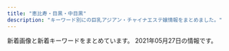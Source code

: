 ```yaml
---
title: "恵比寿・目黒・中目黒"
description: "キーワード別にの巨乳アジアン・チャイナエステ嬢情報をまとめました。"
---
```


新着画像と新着キーワードをまとめています。
2021年05月27日の情報です。

<DmmAffiliateIns />
<KeywordTable
  shops={
    [
    {
        "station": "JR\u6075\u6bd4\u5bff\u99c5\u897f\u53e3",
        "name": "\u3072\u307e\u308f\u308a",
        "img_links": [
            "http://www.himawari-aroma.xyz/images/shop/4/1.jpg",
            "http://www.himawari-aroma.xyz/images/sys.jpg",
            "http://www.himawari-aroma.xyz/images/psd/off.jpg",
            "http://www.himawari-aroma.xyz/images/staff/3/ami.png",
            "http://www.himawari-aroma.xyz/images/13.png",
            "http://www.himawari-aroma.xyz/images/shop/4/2.jpg",
            "http://www.himawari-aroma.xyz/images/shop/1.png",
            "http://www.himawari-aroma.xyz/images/staff/3/mayu.png"
        ],
        "url": "http://www.himawari-aroma.xyz/",
        "keywords": {}
    },
    {
        "name": "\u30c8\u30f3\u30c8\u30f3",
        "keywords": {
            "D": 19,
            "83": 7,
            "86": 17,
            "85": 7,
            "E": 5,
            "C": 7
        },
        "station": "JR\u6075\u6bd4\u5bff\u99c5\u897f\u53e3",
        "img_links": [
            "http://hi-msg.com/tonton/images/staff_images/st1.jpg",
            "http://hi-msg.com/tonton/images/r1.jpg",
            "http://hi-msg.com/tonton/images/slider/slide2s.png",
            "http://hi-msg.com/tonton/images/an_1_02.jpg",
            "http://hi-msg.com/tonton/images/staff_images/st4.jpg",
            "http://hi-msg.com/tonton/images/an_3_01.jpg",
            "http://hi-msg.com/tonton/images/slider/slide1.png",
            "http://hi-msg.com/tonton/images/index-2.jpg",
            "http://hi-msg.com/tonton/images/an_4_01.jpg",
            "http://hi-msg.com/tonton/images/staff_images/sl.png",
            "http://hi-msg.com/tonton/images/r2.jpg",
            "http://hi-msg.com/tonton/images/slider/slide3s.png",
            "http://hi-msg.com/tonton/images/an_2_01.jpg",
            "http://hi-msg.com/tonton/images/index-1.jpg",
            "http://hi-msg.com/tonton/images/staff_images/st3.jpg",
            "http://hi-msg.com/tonton/images/an_3_02.jpg",
            "http://hi-msg.com/tonton/images/an_2_02.jpg",
            "http://hi-msg.com/tonton/images/slider/slide1s.png",
            "http://hi-msg.com/tonton/images/an_1_01.jpg",
            "http://hi-msg.com/tonton/images/staff_images/st2.jpg",
            "http://hi-msg.com/tonton/images/r4.jpg",
            "http://hi-msg.com/tonton/images/eve1.png",
            "http://hi-msg.com/tonton/images/fbb.jpg",
            "http://hi-msg.com/tonton/images/sys1.jpg",
            "http://hi-msg.com/tonton/images/staff_images/st5.jpg",
            "http://hi-msg.com/tonton/images/an_6_01.jpg",
            "http://hi-msg.com/tonton/images/slider/slide2.png",
            "http://hi-msg.com/tonton/images/qr.jpg",
            "http://hi-msg.com/tonton/images/index_01.jpg",
            "http://hi-msg.com/tonton/images/r3.jpg",
            "http://hi-msg.com/tonton/images/an_4_02.jpg",
            "http://hi-msg.com/tonton/images/an_5_02.jpg",
            "http://hi-msg.com/tonton/images/slider/slide3.png",
            "http://hi-msg.com/tonton/images/an_5_01.jpg",
            "http://hi-msg.com/tonton/images/an_6_02.jpg"
        ],
        "url": "http://hi-msg.com/tonton/"
    },
    {
        "img_links": [
            "http://kintsuki.este88.com/images/ph1.jpg",
            "http://kintsuki.este88.com/gals/koyuki1.jpg",
            "http://kintsuki.este88.com/images/r04.jpg",
            "http://kintsuki.este88.com/gals/mika1.jpg",
            "http://kintsuki.este88.com/gals/yuyu1.jpg",
            "http://kintsuki.este88.com/gals/kaori1.jpg",
            "http://kintsuki.este88.com/images/r01.jpg",
            "http://kintsuki.este88.com/gals/rei1.jpg",
            "http://kintsuki.este88.com/gals/momo1.jpg",
            "http://kintsuki.este88.com/images/r02.jpg",
            "http://kintsuki.este88.com/gals/kana1.jpg",
            "http://kintsuki.este88.com/gals/rina1.jpg",
            "http://kintsuki.este88.com/gals/kixyoko1.jpg"
        ],
        "url": "http://kintsuki.este88.com/",
        "keywords": {},
        "name": "\u91d1\u306e\u6708",
        "station": "JR\u76ee\u9ed2\u99c5\u6771\u53e3"
    },
    {
        "name": "Angel-\u30a8\u30f3\u30b8\u30a7\u30eb-",
        "keywords": {
            "85": 4,
            "F": 1,
            "90": 1,
            "E": 4,
            "D": 28,
            "87": 3,
            "88": 3,
            "89": 3,
            "84": 3,
            "C": 41,
            "86": 9
        },
        "img_links": [
            "http://angel.jpn.cm/images/girl-z2.jpg",
            "http://angel.jpn.cm/images/room7.jpg",
            "http://angel.jpn.cm/photos/sites/3/2016/08/staff8.jpg",
            "http://angel.jpn.cm/photos/sites/3/2017/11/2017112010234266.jpg",
            "http://angel.jpn.cm/photos/sites/3/2016/08/staff14.jpg",
            "http://angel.jpn.cm/photos/sites/3/2017/04/1.jpg",
            "http://angel.jpn.cm/photos/sites/3/2016/08/staff22.jpg",
            "http://angel.jpn.cm/photos/sites/3/2019/07/2019071213431954.jpg",
            "http://angel.jpn.cm/photos/sites/3/2019/07/2019071016030711.jpg",
            "http://cdn.dino-es.com/images/logo/150x40DinoEs.png",
            "http://angel.jpn.cm/photos/sites/3/2017/05/8.jpg",
            "http://angel.jpn.cm/photos/sites/3/2018/11/201811011331167.jpg",
            "http://angel.jpn.cm/photos/sites/3/2016/08/staff35.jpg",
            "http://angel.jpn.cm/photos/sites/3/2016/08/staff36h.jpg",
            "http://angel.jpn.cm/photos/sites/3/2017/11/201711280608539.jpg",
            "http://angel.jpn.cm/photos/sites/3/2016/08/staff2a.jpg",
            "http://angel.jpn.cm/photos/sites/3/2016/08/staff14a.jpg",
            "http://angel.jpn.cm/photos/sites/3/2019/06/201906051042276.jpg",
            "http://angel.jpn.cm/photos/sites/3/2016/08/staff4.jpg",
            "http://angel.jpn.cm/photos/sites/3/2016/10/staff01a.jpg",
            "http://angel.jpn.cm/images/info.jpg",
            "http://angel.jpn.cm/photos/sites/3/2019/06/2019060510404179.jpg",
            "http://angel.jpn.cm/photos/sites/3/2016/08/staff28.jpg",
            "http://angel.jpn.cm/photos/sites/3/2016/08/staff11.jpg",
            "http://angel.jpn.cm/photos/sites/3/2018/06/2018061601280885.jpg",
            "http://angel.jpn.cm/photos/sites/3/2019/10/2019100910242499.jpg",
            "http://angel.jpn.cm/photos/sites/3/2017/03/2.jpg",
            "http://angel.jpn.cm/photos/sites/3/2016/08/staff24.jpg",
            "http://angel.jpn.cm/images/room5.jpg",
            "http://angel.jpn.cm/photos/sites/3/2016/08/staff5.jpg",
            "http://angel.jpn.cm/photos/sites/3/2016/08/staff36g.jpg",
            "http://angel.jpn.cm/images/top02.jpg",
            "http://angel.jpn.cm/photos/sites/3/2021/02/2021021714005240.jpg",
            "http://angel.jpn.cm/images/room4.jpg",
            "http://angel.jpn.cm/photos/sites/3/2016/08/staff21.jpg",
            "http://angel.jpn.cm/photos/sites/3/2018/09/2018091001155585.jpg",
            "http://angel.jpn.cm/photos/sites/3/2020/09/2020092511154515.jpg",
            "http://angel.jpn.cm/images/top01.jpg",
            "http://angel.jpn.cm/photos/sites/3/2016/08/staff29.jpg",
            "http://angel.jpn.cm/images/room2.jpg",
            "http://angel.jpn.cm/photos/sites/3/2016/08/staff2.jpg",
            "http://angel.jpn.cm/photos/sites/3/2016/08/staff3.jpg",
            "http://angel.jpn.cm/photos/sites/3/2016/08/staff7.jpg",
            "http://angel.jpn.cm/images/s_link.png",
            "http://angel.jpn.cm/photos/sites/3/2016/09/staff40.jpg",
            "http://angel.jpn.cm/images/s_pick.png",
            "http://angel.jpn.cm/photos/sites/3/2017/01/1.jpg",
            "http://angel.jpn.cm/photos/sites/3/2019/12/2019122718552333.jpg",
            "http://angel.jpn.cm/photos/sites/3/2020/06/2020061515170635.jpg",
            "http://angel.jpn.cm/images/room1.jpg",
            "http://angel.jpn.cm/photos/sites/3/2018/06/2018061505064251.jpg",
            "http://angel.jpn.cm/images/mobile.jpg",
            "http://angel.jpn.cm/photos/sites/3/2019/12/2019122718552430.jpg",
            "http://angel.jpn.cm/photos/sites/3/2016/08/staff25a.jpg",
            "http://angel.jpn.cm/images/s_staff.png",
            "http://angel.jpn.cm/photos/sites/3/2019/11/201911181407260.jpg",
            "http://angel.jpn.cm/images/s_mobile.png",
            "http://angel.jpn.cm/photos/sites/3/2016/08/staff39.jpg",
            "http://angel.jpn.cm/photos/sites/3/2016/08/staff23a.jpg",
            "http://angel.jpn.cm/photos/sites/3/2018/06/2018061505064271.jpg",
            "http://angel.jpn.cm/images/nbj3.jpg",
            "http://angel.jpn.cm/photos/sites/3/2016/08/staff39a.jpg",
            "http://angel.jpn.cm/photos/sites/3/2016/08/staff8a.jpg",
            "http://angel.jpn.cm/photos/sites/3/2019/11/2019111814073465.jpg",
            "http://angel.jpn.cm/photos/sites/3/2016/08/staff7a.jpg",
            "http://angel.jpn.cm/images/room3.jpg",
            "http://angel.jpn.cm/photos/sites/3/2016/09/staff40a.jpg",
            "http://angel.jpn.cm/photos/sites/3/2019/12/2019122718552413.jpg",
            "http://angel.jpn.cm/images/room6.jpg",
            "http://angel.jpn.cm/photos/sites/3/2016/10/staff01.jpg",
            "http://angel.jpn.cm/photos/sites/3/2016/08/staff3a.jpg",
            "http://angel.jpn.cm/photos/sites/3/2016/09/72670992207769698.jpg",
            "http://angel.jpn.cm/photos/sites/3/2016/08/staff37.jpg",
            "http://angel.jpn.cm/photos/sites/3/2016/08/staff25.jpg",
            "http://angel.jpn.cm/photos/sites/3/2017/12/201712270537317.jpg",
            "http://angel.jpn.cm/photos/sites/3/2018/06/2018062105525655.jpg",
            "http://angel.jpn.cm/photos/sites/3/2016/08/staff38.jpg",
            "http://angel.jpn.cm/images/s_news.png",
            "http://angel.jpn.cm/photos/sites/3/2017/12/2017122705371661.jpg",
            "http://angel.jpn.cm/photos/sites/3/2016/08/staff23.jpg",
            "http://angel.jpn.cm/photos/sites/3/2021/02/2021022516024747.jpg",
            "http://angel.jpn.cm/images/girl-z1.jpg"
        ],
        "station": "JR\u76ee\u9ed2\u99c5\u6771\u53e3",
        "url": "http://angel.jpn.cm/"
    },
    {
        "keywords": {
            "D": 6,
            "87": 4,
            "85": 2,
            "86": 2,
            "C": 14
        },
        "url": "http://www.oasis.esjoho.com/",
        "img_links": [
            "http://www.oasis.esjoho.com/img/btn_blog.png",
            "http://www.oasis.esjoho.com/files/005-02.jpg",
            "http://www.oasis.esjoho.com/img/tel.png",
            "http://www.oasis.esjoho.com/files/005.jpg",
            "http://www.oasis.esjoho.com/files/002-02.jpg",
            "http://www.oasis.esjoho.com/files/004.jpg",
            "http://www.oasis.esjoho.com/files/004-02.jpg",
            "http://www.oasis.esjoho.com/img/btn_side_mobile.jpg",
            "http://www.oasis.esjoho.com/img/ttl_news.png",
            "http://www.oasis.esjoho.com/img/ttl_info.png",
            "http://www.oasis.esjoho.com/files/001.jpg",
            "http://www.oasis.esjoho.com/files/002.jpg",
            "http://www.oasis.esjoho.com/img/goback.jpg",
            "http://www.oasis.esjoho.com/img/pickup.jpg",
            "http://www.oasis.esjoho.com/files/001-02.jpg"
        ],
        "station": "\u897f\u5c0f\u5c71\u99c5",
        "name": "\u7652\u3057\u5bb6"
    },
    {
        "url": "http://victoria.tyo.cm/",
        "img_links": [
            "http://victoria.tyo.cm/photos/sites/13/2020/02/202002030340133.jpg",
            "https://www.a-side.com/ad/koko/include/banner/koko_125x125.png",
            "http://victoria.tyo.cm/photos/sites/13/2019/12/2019120904521737.jpg",
            "http://victoria.tyo.cm/photos/sites/13/2019/02/2019021407162693.jpg",
            "http://victoria.tyo.cm/photos/sites/13/2019/04/2019041807165826.jpg",
            "http://victoria.tyo.cm/photos/sites/13/2019/12/2019120406433710.jpg",
            "http://victoria.tyo.cm/photos/sites/13/2018/12/2018121502493847.jpg",
            "http://victoria.tyo.cm/photos/sites/13/2018/12/2018122701570643.jpg",
            "http://victoria.tyo.cm/photos/sites/13/2019/10/2019100904082968.jpg",
            "http://victoria.tyo.cm/photos/sites/13/2019/07/2019070206503156.jpg",
            "http://victoria.tyo.cm/photos/sites/13/2019/10/2019101403232834.jpg",
            "http://victoria.tyo.cm/images/room4.jpg",
            "http://victoria.tyo.cm/photos/sites/13/2019/01/2019012509505197.jpg",
            "http://victoria.tyo.cm/photos/sites/13/2020/02/2020020104570910.jpg",
            "http://victoria.tyo.cm/photos/sites/13/2019/01/2019010506292922.jpg",
            "http://victoria.tyo.cm/photos/sites/13/2021/02/2021021509575615.jpg",
            "http://victoria.tyo.cm/photos/sites/13/2020/03/2020031904101259.jpg",
            "http://victoria.tyo.cm/photos/sites/13/2018/12/2018122701570616.jpg",
            "http://victoria.tyo.cm/images/mobile.jpg",
            "http://victoria.tyo.cm/images/face.jpg",
            "http://victoria.tyo.cm/photos/sites/13/2020/01/2020012005552622.jpg",
            "http://victoria.tyo.cm/images/room1.jpg",
            "http://victoria.tyo.cm/images/room3.jpg",
            "http://victoria.tyo.cm/photos/sites/13/2019/08/2019080607062415.jpg",
            "http://victoria.tyo.cm/images/news.jpg",
            "http://victoria.tyo.cm/images/pick.jpg",
            "http://victoria.tyo.cm/photos/sites/13/2019/02/2019021206543056.jpg",
            "http://victoria.tyo.cm/photos/sites/13/2019/05/201905100639429.jpg",
            "http://victoria.tyo.cm/photos/sites/13/2018/12/2018121502493879.jpg",
            "http://victoria.tyo.cm/photos/sites/13/2018/12/2018122904411765.jpg",
            "http://victoria.tyo.cm/photos/sites/13/2020/10/2020100803550565.jpg",
            "http://victoria.tyo.cm/photos/sites/13/2019/02/2019022703022355.jpg",
            "http://victoria.tyo.cm/photos/sites/13/2019/01/2019012509534353.jpg",
            "http://victoria.tyo.cm/photos/sites/13/2019/01/2019012108071242.jpg",
            "http://victoria.tyo.cm/photos/sites/13/2018/12/2018121502493814.jpg",
            "http://victoria.tyo.cm/images/top.jpg",
            "http://victoria.tyo.cm/photos/sites/13/2020/01/2020011104241542.jpg",
            "http://victoria.tyo.cm/photos/sites/13/2019/12/2019120106181894.jpg",
            "http://victoria.tyo.cm/photos/sites/13/2019/10/2019100904083557.jpg",
            "http://victoria.tyo.cm/photos/sites/13/2020/01/2020012005552181.jpg",
            "http://victoria.tyo.cm/photos/sites/13/2020/01/2020011205500461.jpg",
            "http://victoria.tyo.cm/photos/sites/13/2019/01/2019010506293526.jpg",
            "http://victoria.tyo.cm/photos/sites/13/2019/04/2019040304024424.jpg",
            "http://victoria.tyo.cm/photos/sites/13/2018/12/2018121502493953.jpg",
            "http://victoria.tyo.cm/images/s_staff.png",
            "http://victoria.tyo.cm/images/room2.jpg",
            "http://victoria.tyo.cm/photos/sites/13/2020/02/2020021307433041.jpg",
            "http://victoria.tyo.cm/photos/sites/13/2018/12/2018122904422525.jpg",
            "http://victoria.tyo.cm/photos/sites/13/2019/01/2019011103510521.jpg",
            "http://victoria.tyo.cm/photos/sites/13/2019/12/2019120904521188.jpg",
            "http://victoria.tyo.cm/photos/sites/13/2019/06/2019061005275095.jpg"
        ],
        "station": "JR\u76ee\u9ed2\u99c5\u6771\u53e3",
        "name": "Victoria\u30fb\u30d3\u30af\u30c8\u30ea\u30a2",
        "keywords": {
            "87": 4,
            "85": 8,
            "F": 1,
            "C": 7,
            "83": 8,
            "89": 1,
            "86": 10,
            "G": 1,
            "82": 1,
            "E": 3,
            "D": 21,
            "93": 1
        }
    },
    {
        "name": "OnlyOne",
        "station": "JR\u76ee\u9ed2\u99c5\u897f\u53e3",
        "img_links": [
            "http://onlyone.tyo.cm/photos/sites/5/2020/07/2020070217061815.jpg",
            "http://onlyone.tyo.cm/photos/sites/5/2020/09/2020092510524025.jpg",
            "http://onlyone.tyo.cm/photos/sites/5/2020/07/2020070215334437.jpg",
            "http://onlyone.tyo.cm/photos/sites/5/2019/11/2019110105152849.jpg",
            "http://onlyone.tyo.cm/photos/sites/5/2019/08/2019082610481667.jpg",
            "http://onlyone.tyo.cm/images/acc1.jpg",
            "http://onlyone.tyo.cm/photos/sites/5/2019/02/2019022310334774.jpg",
            "http://onlyone.tyo.cm/photos/sites/5/2019/11/2019110105153240.jpg",
            "http://onlyone.tyo.cm/photos/sites/5/2018/10/201810181432433.jpg",
            "http://onlyone.tyo.cm/photos/sites/5/2018/07/2018071709241386.jpg",
            "http://onlyone.tyo.cm/photos/sites/5/2018/11/2018112110301745.jpg",
            "http://onlyone.tyo.cm/photos/sites/5/2019/07/2019070616424775.jpg",
            "http://onlyone.tyo.cm/photos/sites/5/2019/05/2019050915292562.jpg",
            "http://onlyone.tyo.cm/photos/sites/5/2020/05/2020051419324761.jpg",
            "http://onlyone.tyo.cm/photos/sites/5/2020/01/2020011413501066.jpg",
            "http://onlyone.tyo.cm/images/room4.jpg",
            "http://onlyone.tyo.cm/photos/sites/5/2018/08/2018080308152252.jpg",
            "http://onlyone.tyo.cm/images/room1.jpg",
            "http://onlyone.tyo.cm/images/acc2.jpg",
            "http://onlyone.tyo.cm/photos/sites/5/2019/06/2019060510384975.jpg",
            "http://onlyone.tyo.cm/photos/sites/5/2018/06/2018062904050630.jpg",
            "http://onlyone.tyo.cm/photos/sites/5/2019/03/2019030418403098.jpg",
            "http://onlyone.tyo.cm/photos/sites/5/2018/08/2018082407542866.jpg",
            "http://onlyone.a1.ies.bz/upload/sites/5/2021/05/2021050615551714.jpg",
            "http://onlyone.tyo.cm/images/room2.jpg",
            "http://onlyone.tyo.cm/photos/sites/5/2021/02/2021022216501749.jpg",
            "http://onlyone.tyo.cm/photos/sites/5/2019/12/2019120510353312.jpg",
            "http://onlyone.tyo.cm/photos/sites/5/2019/01/2019011814353078.jpg",
            "http://onlyone.tyo.cm/photos/sites/5/2018/09/2018092710191274.jpg",
            "http://onlyone.tyo.cm/images/new.jpg",
            "http://onlyone.tyo.cm/photos/sites/5/2020/01/2020011412572423.jpg",
            "http://onlyone.tyo.cm/photos/sites/5/2017/11/2017112708111797.jpg",
            "http://onlyone.tyo.cm/images/room3.jpg",
            "http://onlyone.tyo.cm/photos/sites/5/2020/03/2020031716151746.jpg",
            "http://onlyone.tyo.cm/photos/sites/5/2021/02/202102201049167.jpg",
            "http://onlyone.tyo.cm/photos/sites/5/2021/03/2021030316101626.jpg",
            "http://onlyone.tyo.cm/photos/sites/5/2021/02/2021022515094363.jpg",
            "http://onlyone.tyo.cm/images/top.png",
            "http://onlyone.tyo.cm/images/s_link.png",
            "http://onlyone.tyo.cm/photos/sites/5/2019/08/2019080815010066.jpg",
            "http://onlyone.tyo.cm/photos/sites/5/2020/09/2020090210405221.jpg",
            "http://onlyone.tyo.cm/photos/sites/5/2020/09/2020092218541894.jpg",
            "http://onlyone.tyo.cm/images/acc3.jpg",
            "http://onlyone.tyo.cm/photos/sites/5/2019/07/2019070711031982.jpg",
            "http://onlyone.tyo.cm/photos/sites/5/2021/05/2021050615551714.jpg",
            "http://onlyone.tyo.cm/photos/sites/5/2020/09/2020092510523998.jpg",
            "http://onlyone.tyo.cm/photos/sites/5/2018/11/2018110713255310.jpg",
            "http://onlyone.tyo.cm/photos/sites/5/2020/06/2020060815500896.jpg",
            "http://onlyone.tyo.cm/photos/sites/5/2020/09/2020092617301564.jpg",
            "http://onlyone.tyo.cm/images/acc4.jpg",
            "http://onlyone.tyo.cm/photos/sites/5/2019/01/2019013017372064.jpg",
            "http://onlyone.tyo.cm/images/s_staff.png",
            "http://onlyone.tyo.cm/photos/sites/5/2021/02/202102181024101.jpg",
            "http://onlyone.tyo.cm/photos/sites/5/2018/03/2018031607430562.jpg",
            "http://onlyone.tyo.cm/photos/sites/5/2021/03/2021030316101022.jpg",
            "http://onlyone.tyo.cm/photos/sites/5/2019/12/2019121715483135.jpg",
            "http://onlyone.tyo.cm/photos/sites/5/2020/02/2020022610121615.jpg",
            "http://onlyone.tyo.cm/photos/sites/5/2019/11/2019112117013754.jpg",
            "http://onlyone.tyo.cm/photos/sites/5/2020/09/2020092510523723.jpg",
            "http://onlyone.tyo.cm/photos/sites/5/2019/07/2019071716092046.jpg",
            "http://onlyone.tyo.cm/images/line.jpg",
            "http://onlyone.tyo.cm/photos/sites/5/2019/06/2019060510472559.jpg",
            "http://onlyone.tyo.cm/photos/sites/5/2019/02/2019022310345266.jpg",
            "http://onlyone.tyo.cm/photos/sites/5/2020/01/2020011413500417.jpg",
            "http://onlyone.tyo.cm/photos/sites/5/2019/05/2019052911352557.jpg",
            "http://onlyone.tyo.cm/photos/sites/5/2019/01/2019013017371133.jpg",
            "http://onlyone.tyo.cm/photos/sites/5/2019/07/201907171609201.jpg",
            "http://onlyone.tyo.cm/photos/sites/5/2021/02/2021021810240848.jpg"
        ],
        "keywords": {
            "84": 1,
            "E": 2,
            "85": 9,
            "88": 3,
            "F": 1,
            "D": 26,
            "83": 4,
            "86": 11,
            "C": 4,
            "87": 5
        },
        "url": "http://onlyone.tyo.cm/"
    },
    {
        "keywords": {
            "\u80f8": 2,
            "D": 18,
            "C": 36
        },
        "station": "JR\u76ee\u9ed2\u99c5\u6771\u53e3",
        "url": "http://with-you.tyo.cm",
        "name": "With you\u30fb\u30a6\u30a3\u30ba\u30e6\u30fc",
        "img_links": [
            "http://with-you.tyo.cm/photos/sites/6/2019/11/2019110606012817.jpg",
            "http://with-you.tyo.cm/photos/sites/6/2020/06/2020061515330329.jpg",
            "http://with-you.tyo.cm/photos/sites/6/2019/03/2019030615474648.jpg",
            "http://with-you.tyo.cm/photos/sites/6/2019/11/2019112517122617.jpg",
            "http://with-you.tyo.cm/photos/sites/6/2019/11/2019111915264240.jpg",
            "http://with-you.tyo.cm/photos/sites/6/2019/11/2019110108001772.jpg",
            "http://with-you.tyo.cm/photos/sites/6/2021/04/2021041715082929.jpg",
            "http://with-you.tyo.cm/photos/sites/6/2019/06/2019060510455732.jpg",
            "http://with-you.tyo.cm/photos/sites/6/2019/11/2019112916075813.jpg",
            "http://with-you.tyo.cm/photos/sites/6/2019/11/2019112916075124.jpg",
            "http://with-you.tyo.cm/photos/sites/6/2019/12/2019121017051597.jpg",
            "http://with-you.tyo.cm/photos/sites/6/2020/09/2020092511214697.jpg",
            "http://with-you.tyo.cm/photos/sites/6/2019/10/2019102716505124.jpg",
            "http://with-you.tyo.cm/photos/sites/6/2019/12/2019121914290846.jpg",
            "http://with-you.tyo.cm/photos/sites/6/2019/02/2019021818395644.jpg",
            "http://with-you.tyo.cm/photos/sites/6/2020/06/2020061515324852.jpg",
            "http://with-you.tyo.cm/photos/sites/6/2019/11/2019112916080552.jpg",
            "http://with-you.tyo.cm/photos/sites/6/2019/11/2019111915264046.jpg",
            "http://with-you.tyo.cm/images/s_staff.jpg",
            "http://with-you.tyo.cm/photos/sites/6/2019/12/2019121017051599.jpg",
            "http://with-you.tyo.cm/images/s_link.jpg",
            "http://with-you.tyo.cm/photos/sites/6/2019/11/2019110806175734.jpg",
            "http://with-you.tyo.cm/photos/sites/6/2019/02/2019021816145119.jpg",
            "http://with-you.tyo.cm/photos/sites/6/2019/11/2019110806175615.jpg",
            "http://with-you.tyo.cm/photos/sites/6/2020/03/2020032714573892.jpg",
            "http://with-you.tyo.cm/photos/sites/6/2019/02/2019021816155116.jpg",
            "http://with-you.tyo.cm/photos/sites/6/2019/11/2019110107573374.jpg",
            "http://with-you.tyo.cm/photos/sites/6/2019/12/2019121914290210.jpg",
            "http://with-you.tyo.cm/photos/sites/6/2019/11/2019110108002447.jpg",
            "http://with-you.tyo.cm/photos/sites/6/2019/02/2019021818404723.jpg",
            "http://with-you.tyo.cm/images/top.png",
            "http://with-you.tyo.cm/photos/sites/6/2019/11/2019112214502832.jpg",
            "http://with-you.tyo.cm/photos/sites/6/2019/11/2019112517121980.jpg",
            "http://with-you.tyo.cm/images/s_news.jpg",
            "http://with-you.tyo.cm/images/s_recuit.jpg",
            "http://with-you.tyo.cm/photos/sites/6/2019/11/2019110107572662.jpg",
            "http://with-you.tyo.cm/photos/sites/6/2020/03/2020032714542799.jpg",
            "http://with-you.tyo.cm/photos/sites/6/2019/10/2019102716505281.jpg",
            "http://with-you.tyo.cm/images/s_pick.jpg",
            "http://with-you.tyo.cm/photos/sites/6/2019/11/2019112214503286.jpg"
        ]
    },
    {
        "keywords": {
            "C": 7,
            "85": 5,
            "D": 40,
            "87": 3,
            "E": 13,
            "86": 38,
            "88": 7
        },
        "station": "JR\u76ee\u9ed2\u99c5\u6771\u53e3",
        "url": "http://iyashi-kokoro.info/",
        "name": "\u307f\u3086\u304d",
        "img_links": [
            "http://iyashi-kokoro.info/i/img/s2.jpg",
            "http://iyashi-kokoro.info/i/img/r5.jpg",
            "http://iyashi-kokoro.info/i/img/st57.jpg",
            "http://iyashi-kokoro.info/i/img/st50.jpg",
            "http://iyashi-kokoro.info/i/img/st56.jpg",
            "http://iyashi-kokoro.info/i/img/st60.jpg",
            "http://iyashi-kokoro.info/img/s59.jpg",
            "http://iyashi-kokoro.info/img/s62.jpg",
            "http://iyashi-kokoro.info/i/img/st51.jpg",
            "http://iyashi-kokoro.info/img/fla.jpg",
            "http://iyashi-kokoro.info/i/img/r4.jpg",
            "http://iyashi-kokoro.info/img/botton.jpg",
            "http://iyashi-kokoro.info/img/s58.jpg",
            "http://iyashi-kokoro.info/i/img/r3.jpg",
            "http://iyashi-kokoro.info/img/st64.jpg",
            "http://iyashi-kokoro.info/img/s54.jpg",
            "http://iyashi-kokoro.info/i/img/st20.jpg",
            "http://iyashi-kokoro.info/i/img/r6.jpg",
            "http://iyashi-kokoro.info/img/st65.jpg",
            "http://iyashi-kokoro.info/img/s61.jpg",
            "http://iyashi-kokoro.info/i/img/st62.jpg",
            "http://iyashi-kokoro.info/img/s57.jpg",
            "http://iyashi-kokoro.info/img/s55.jpg",
            "http://iyashi-kokoro.info/i/img/st43.jpg",
            "http://iyashi-kokoro.info/img/st32.jpg",
            "http://iyashi-kokoro.info/i/img/st63.jpg",
            "http://iyashi-kokoro.info/i/img/st42.jpg",
            "http://iyashi-kokoro.info/img/st43.jpg",
            "http://iyashi-kokoro.info/img/st53.jpg",
            "http://iyashi-kokoro.info/img/s60.jpg",
            "http://iyashi-kokoro.info/i/img/st61.jpg",
            "http://iyashi-kokoro.info/i/img/st54.jpg",
            "http://iyashi-kokoro.info/img/st46.jpg",
            "http://iyashi-kokoro.info/i/img/st39.jpg",
            "http://iyashi-kokoro.info/img/st61.jpg",
            "http://iyashi-kokoro.info/i/img/s1.jpg",
            "http://iyashi-kokoro.info/img/st49.jpg",
            "http://iyashi-kokoro.info/i/img/st58.jpg",
            "http://iyashi-kokoro.info/img/s56.jpg",
            "http://iyashi-kokoro.info/img/st20.jpg",
            "http://iyashi-kokoro.info/img/st42.jpg",
            "http://iyashi-kokoro.info/img/st44.jpg",
            "http://iyashi-kokoro.info/img/st39.jpg",
            "http://iyashi-kokoro.info/img/s18.jpg",
            "http://iyashi-kokoro.info/img/s63.jpg",
            "http://iyashi-kokoro.info/img/s64.jpg",
            "http://iyashi-kokoro.info/img/st54.jpg",
            "http://iyashi-kokoro.info/i/img/st29.jpg",
            "http://iyashi-kokoro.info/i/img/st59.jpg",
            "http://iyashi-kokoro.info/i/img/r1.jpg",
            "http://iyashi-kokoro.info/img/mo.png",
            "http://iyashi-kokoro.info/i/img/st52.jpg",
            "http://iyashi-kokoro.info/img/st56.jpg",
            "http://iyashi-kokoro.info/i/img/st32.jpg",
            "http://iyashi-kokoro.info/img/st60.jpg",
            "http://iyashi-kokoro.info/img/st50.jpg",
            "http://iyashi-kokoro.info/img/st57.jpg",
            "http://iyashi-kokoro.info/img/st51.jpg",
            "http://iyashi-kokoro.info/i/img/st40.jpg",
            "http://iyashi-kokoro.info/i/img/s4.jpg",
            "http://iyashi-kokoro.info/img/st52.jpg",
            "http://iyashi-kokoro.info/img/cam.jpg",
            "http://iyashi-kokoro.info/i/img/s3.jpg",
            "http://iyashi-kokoro.info/img/st59.jpg",
            "http://iyashi-kokoro.info/img/st40.jpg",
            "http://iyashi-kokoro.info/i/img/st49.jpg",
            "http://iyashi-kokoro.info/img/st58.jpg",
            "http://iyashi-kokoro.info/img/st62.jpg",
            "http://iyashi-kokoro.info/img/st55.jpg",
            "http://iyashi-kokoro.info/img/st29.jpg",
            "http://iyashi-kokoro.info/i/img/st53.jpg",
            "http://iyashi-kokoro.info/i/img/st55.jpg",
            "http://iyashi-kokoro.info/i/img/st44.jpg",
            "http://iyashi-kokoro.info/i/img/st65.jpg",
            "http://iyashi-kokoro.info/i/img/r2.jpg",
            "http://iyashi-kokoro.info/i/img/st64.jpg",
            "http://iyashi-kokoro.info/img/st41.jpg",
            "http://iyashi-kokoro.info/img/s65.jpg",
            "http://iyashi-kokoro.info/i/img/st41.jpg",
            "http://iyashi-kokoro.info/img/st63.jpg"
        ]
    },
    {
        "keywords": {
            "86": 1,
            "C": 1,
            "E": 1
        },
        "url": "http://sakuram.jpest.net/",
        "station": "JR\u6075\u6bd4\u5bff\u897f\u53e3",
        "name": "\u685c\u6e80\u958b",
        "img_links": [
            "http://sakuram.jpest.net/images/c4.jpg",
            "http://sakuram.jpest.net/images/sp_tit_massage.jpg",
            "http://sakuram.jpest.net/images/c5.jpg",
            "http://sakuram.jpest.net/images/c1.jpg",
            "http://sakuramadmin.jpest.net/uploads//2021031911065558-e1616152029628.jpeg",
            "http://sakuramadmin.jpest.net/uploads//2021051616285979-e1621182557998.jpeg",
            "http://sakuram.jpest.net/images/tit_massage.jpg",
            "http://sakuramadmin.jpest.net/uploads//2021051906122737-scaled-e1621404764474.jpeg",
            "http://sakuramadmin.jpest.net/uploads//2021031911072093-e1616152076234.jpeg",
            "http://sakuramadmin.jpest.net/uploads//2021050608205136-e1620289297840.jpeg",
            "http://sakuramadmin.jpest.net/uploads//2021051616283953-e1621182530874.jpeg",
            "http://sakuram.jpest.net/images/top.jpg",
            "http://sakuram.jpest.net/images/sp_tit_new.jpg",
            "http://sakuramadmin.jpest.net/uploads//2021051404342418-e1620966876658.jpeg",
            "http://sakuram.jpest.net/images/c9.jpg",
            "http://sakuram.jpest.net/images/tit_sch.jpg",
            "http://sakuram.jpest.net/images/g0.jpg",
            "http://sakuram.jpest.net/images/tit_staff.jpg",
            "http://sakuram.jpest.net/images/c6.jpg",
            "http://sakuram.jpest.net/images/acc.jpg",
            "http://sakuram.jpest.net/images/tel.png",
            "http://sakuramadmin.jpest.net/uploads//2021031911082377-e1616152110616.jpeg",
            "http://sakuram.jpest.net/images/tit_pro.jpg",
            "http://sakuram.jpest.net/images/sp_tit_staff.jpg",
            "http://sakuram.jpest.net/images/c8.jpg",
            "http://sakuramadmin.jpest.net/uploads//2021052304205836-e1621743673429.jpeg",
            "http://sakuram.jpest.net/images/sp_tit_pro.jpg",
            "http://sakuram.jpest.net/images/c2.jpg",
            "http://sakuram.jpest.net/images/c7.jpg",
            "http://sakuram.jpest.net/images/tit_new.jpg",
            "http://sakuram.jpest.net/images/sp_tit_pick.jpg",
            "http://sakuram.jpest.net/images/c3.jpg"
        ]
    },
    {
        "img_links": [
            "http://nakamegurofun.com/images/shop/shop04.jpg",
            "http://nakamegurofun.com/files/006-030964.jpg",
            "http://nakamegurofun.com/images/s5.jpg",
            "http://nakamegurofun.com/files/005-020964.jpg",
            "http://nakamegurofun.com/images/zi_massage.png",
            "http://nakamegurofun.com/files/0060964.jpg",
            "http://nakamegurofun.com/files/007-020964.jpg",
            "http://nakamegurofun.com/images/shop/shop03.jpg",
            "http://nakamegurofun.com/images/zi_staff.png",
            "http://nakamegurofun.com/images/infotiao1.jpg",
            "http://nakamegurofun.com/images/service91a6.png",
            "http://nakamegurofun.com/images/s1.jpg",
            "http://nakamegurofun.com/files/008-030964.jpg",
            "http://nakamegurofun.com/images/shop/shop02.jpg",
            "http://nakamegurofun.com/files/003-020964.jpg",
            "http://nakamegurofun.com/files/0054f22.jpg",
            "http://nakamegurofun.com/files/007fa9d.jpg",
            "http://nakamegurofun.com/files/003-030964.jpg",
            "http://nakamegurofun.com/files/0070964.jpg",
            "http://nakamegurofun.com/images/tel.png",
            "http://nakamegurofun.com/files/008-020964.jpg",
            "http://nakamegurofun.com/files/0064f22.jpg",
            "http://nakamegurofun.com/files/003fa9d.jpg",
            "http://nakamegurofun.com/files/0020964.jpg",
            "http://nakamegurofun.com/images/s2.jpg",
            "http://nakamegurofun.com/files/0030964.jpg",
            "http://nakamegurofun.com/images/s4.jpg",
            "http://nakamegurofun.com/files/008fa9d.jpg",
            "http://nakamegurofun.com/files/006fa9d.jpg",
            "http://nakamegurofun.com/files/0080964.jpg",
            "http://nakamegurofun.com/files/0034f22.jpg",
            "http://nakamegurofun.com/images/s3.jpg",
            "http://nakamegurofun.com/files/0050964.jpg",
            "http://nakamegurofun.com/files/0084f22.jpg",
            "http://nakamegurofun.com/files/002-020964.jpg",
            "http://nakamegurofun.com/files/0024f22.jpg",
            "http://nakamegurofun.com/files/002fa9d.jpg",
            "http://nakamegurofun.com/images/main_bottom.png",
            "http://nakamegurofun.com/files/005fa9d.jpg",
            "http://nakamegurofun.com/files/007-030964.jpg",
            "http://nakamegurofun.com/images/shop/shop01.jpg",
            "http://nakamegurofun.com/files/0074f22.jpg",
            "http://nakamegurofun.com/images/xian.png",
            "http://nakamegurofun.com/images/main_top.png",
            "http://nakamegurofun.com/files/005-030964.jpg",
            "http://nakamegurofun.com/files/006-020964.jpg",
            "http://nakamegurofun.com/files/002-030964.jpg"
        ],
        "name": "Flower \uff5e\u30d5\u30e9\u30ef\u30fc\uff5e",
        "station": "\u4e2d\u76ee\u9ed2\u99c5\u897f\u53e3",
        "keywords": {
            "88": 1,
            "85": 1,
            "87": 4,
            "D": 5,
            "C": 1
        },
        "url": "http://nakamegurofun.com/"
    },
    {
        "img_links": [],
        "keywords": {},
        "station": "JR\u76ee\u9ed2\u99c5\u6771\u53e3",
        "name": "RelaCute \u30ea\u30e9\u30ad\u30e5\u30fc\u30c8",
        "url": "http://relacute.tyo.cm/"
    },
    {
        "url": "https://meguro-babel.com/",
        "img_links": [
            "https://meguro-babel.com/images/room/photo01.jpg",
            "https://meguro-babel.com/girl/9.jpg",
            "https://meguro-babel.com/girl/5.jpg",
            "https://meguro-babel.com/topics/img/157-1.jpg",
            "https://meguro-babel.com/images/qr.jpg",
            "https://meguro-babel.com/images/img_1.jpg",
            "https://meguro-babel.com/images/room/photo02.jpg",
            "https://meguro-babel.com/girl/15.jpg",
            "https://meguro-babel.com/topics/img/156-1.jpg",
            "https://meguro-babel.com/images/room/photo04.jpg",
            "https://meguro-babel.com/topics/img/145-1.jpg",
            "https://meguro-babel.com/images/topimg4.jpg",
            "https://meguro-babel.com/girl/24.jpg",
            "https://meguro-babel.com/girl/21.jpg",
            "https://meguro-babel.com/girl/7.jpg",
            "https://meguro-babel.com/girl/1.jpg",
            "https://meguro-babel.com/images/room/photo03.jpg",
            "https://meguro-babel.com/girl/4.jpg",
            "https://meguro-babel.com/girl/8.jpg"
        ],
        "keywords": {},
        "name": "\u30d0\u30d9\u30eb",
        "station": "JR\u76ee\u9ed2\u99c5\u6771\u53e3"
    },
    {
        "name": "Lumia\uff5e\u30eb\u30df\u30a2",
        "img_links": [
            "https://lumia.tokyo/images/therapist/th_momo.jpg",
            "https://lumia.tokyo/images/therapist/th_mio.jpg",
            "https://lumia.tokyo/images/therapist/th_rin.jpg",
            "https://lumia.tokyo/images/therapist/th_mio2.jpg",
            "https://lumia.tokyo/images/slide/new_open_sp.jpg",
            "https://lumia.tokyo/images/slide/main_slide_campaign_sp.jpg",
            "https://lumia.tokyo/images/therapist/th_yui.jpg",
            "https://lumia.tokyo/images/therapist/th_sora.jpg",
            "https://lumia.tokyo/images/therapist/th_hina2.jpg",
            "https://lumia.tokyo/images/therapist/th_hina.jpg"
        ],
        "keywords": {
            "C": 6,
            "D": 6
        },
        "station": "\u4e2d\u76ee\u9ed2\u99c5",
        "url": "https://lumia.tokyo/"
    },
    {
        "keywords": {},
        "station": "JR\u6075\u6bd4\u5bff\u99c5\u897f\u53e3",
        "img_links": [
            "http://www.ourstarts.site/templets/default/picture/close.png",
            "http://www.ourstarts.site/templets/default/picture/foot_tel.png",
            "http://www.ourstarts.site/uploads/200729/1-200H9141612609.jpg",
            "http://www.ourstarts.site/uploads/180917/1-1P91G6122J28.jpg",
            "http://www.ourstarts.site/uploads/allimg/200729/1-200H9141912.jpg",
            "http://www.ourstarts.site/templets/default/picture/tel_contact.png",
            "http://www.ourstarts.site/uploads/allimg/200729/1-200H9141213.jpg",
            "http://www.ourstarts.site/uploads/200729/1-200H9140K5J4.jpg",
            "http://www.ourstarts.site/templets/default/picture/head_tell.png",
            "http://www.ourstarts.site/uploads/200729/1-200H9140Q13E.jpg",
            "http://www.ourstarts.site/templets/default/picture/right.png",
            "http://www.ourstarts.site/templets/default/picture/timg (1).png",
            "http://www.ourstarts.site/uploads/allimg/200729/1-200H9141229.jpg",
            "http://www.ourstarts.site/templets/default/images/t2.jpg",
            "http://www.ourstarts.site/templets/default/picture/staff.png",
            "http://www.ourstarts.site/templets/default/images/t1.jpg",
            "http://www.ourstarts.site/templets/default/images/t3.jpg",
            "http://www.ourstarts.site/templets/default/picture/news.png"
        ],
        "name": "\u30cb\u30e3\u30fc\u30cb\u30e3\u30fc",
        "url": "http://www.ourstarts.site/"
    }
]
}
/>
<DmmAffiliateScript />
